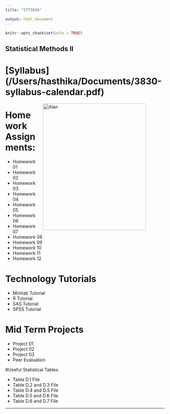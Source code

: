 ```yaml
---
title: "STT3830"

output: html_document
---
```


```r
knitr::opts_chunk$set(echo = TRUE)
```

## Statistical Methods II
# [Syllabus] (/Users/hasthika/Documents/3830-syllabus-calendar.pdf)

<figure>
<img src="./images/Schedule.png" alt="Alan" align="right" hspace="20" style="width:325px;height:400px;">
</figure>



# Homework Assignments:

  * Homework 01 
  * Homework 02 
  * Homework 03 
  * Homework 04 
  * Homework 05 
  * Homework 06 
  * Homework 07 
  * Homework 08 
  * Homework 09 
  * Homework 10 
  * Homework 11 
  * Homework 12 
  
# Technology Tutorials

 * Minitab Tutorial 
 * R Tutorial 
 * SAS Tutorial 
 * SPSS Tutorial 
 
 
# Mid Term Projects

 * Project 01 
 * Project 02 
 * Project 03 
 * Peer Evaluation 



#Useful Statistical Tables
 
  * Table D.1 File
  * Table D.2 and D.3 File
  * Table D.4 and D.5 File
  * Table D.5 and D.6 File
  * Table D.6 and D.7 File
  
  
***